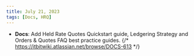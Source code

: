 ```yaml
---
title: July 21, 2023
tags: [Docs, HRQ]
---
```


 - **Docs**: Add Held Rate Quotes Quickstart guide, Ledgering Strategy and Orders & Quotes FAQ best practice guides. {/* https://itbitwiki.atlassian.net/browse/DOCS-613 */}
